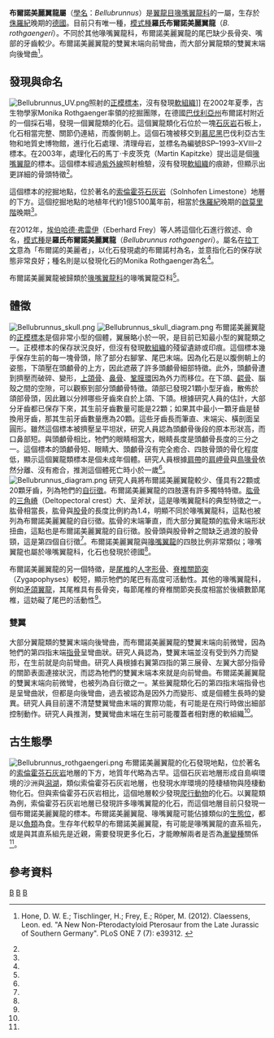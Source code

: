 {{Automatic taxobox
| taxon = Bellubrunnus
| fossil_range = [[侏羅紀|侏羅紀]]晚期, {{fossilrange|151}}
| image = Bellubrunnus.png
| image_caption = 布爾諾美麗翼龍的[[正模標本|正模標本]]
| authority = Hone ''et al.'', 2012
| type_species = '''羅氏布爾諾美麗翼龍<br>''Bellubrunnus rothgaengeri'''''
| type_species_authority = Hone ''et al.'', 2012 
}}

'''布爾諾美麗翼龍屬'''（[[學名|學名]]：''Bellubrunnus''）是[[翼龍目|翼龍目]][[喙嘴翼龍科|喙嘴翼龍科]]的一屬，生存於[[侏羅紀|侏羅紀]]晚期的[[德國|德國]]。目前只有唯一種，[[模式種|模式種]]'''羅氏布爾諾美麗翼龍'''（''B. rothgaengeri''）。不同於其他喙嘴翼龍科，布爾諾美麗翼龍的尾巴缺少長骨突、嘴部的牙齒較少。布爾諾美麗翼龍的雙翼末端向前彎曲，而大部分翼龍類的雙翼末端向後彎曲<ref name=HTFR12>{{en}}Hone, D. W. E.; Tischlinger, H.; Frey, E.; Röper, M. (2012). Claessens, Leon. ed. "A New Non-Pterodactyloid Pterosaur from the Late Jurassic of Southern Germany". PLoS ONE 7 (7): e39312. {{doi|10.1371/journal.pone.0039312}}</ref>。

==發現與命名==
[[File:Bellubrunnus_UV.png|thumb]]照射的[[正模標本|正模標本]]，沒有發現[[軟組織|軟組織]]]]
在2002年夏季，古生物學家Monika Rothgaenger率領的挖掘團隊，在德國[[巴伐利亞州|巴伐利亞州]]布爾諾村附近的一個採石場，發現一個翼龍類的化石。這個翼龍類化石位於一塊[[石灰岩|石灰岩]]石板上，化石相當完整、關節仍連結，而腹側朝上。這個石塊被移交到[[慕尼黑|慕尼黑]]巴伐利亞古生物和地質史博物館，進行化石處理、清理母岩，並標名為編號BSP–1993–XVIII–2標本。在2003年，處理化石的馬丁·卡皮茨克（Martin Kapitzke）提出這是個[[喙嘴翼龍|喙嘴翼龍]]的標本。這個標本經過[[紫外線|紫外線]]照射檢驗，沒有發現[[軟組織|軟組織]]的痕跡，但顯示出更詳細的骨頭特徵<ref name=HTFR12/>。

這個標本的挖掘地點，位於著名的[[索倫霍芬石灰岩|索倫霍芬石灰岩]]（Solnhofen Limestone）地層的下方。這個挖掘地點的地植年代約1億5100萬年前，相當於[[侏羅紀|侏羅紀]]晚期的[[啟莫里階|啟莫里階]]晚期<ref name=HTFR12/>。

在2012年，[[埃伯哈德·弗雷伊|埃伯哈德·弗雷伊]]（Eberhard Frey）等人將這個化石進行敘述、命名，[[模式種|模式種]]是'''羅氏布爾諾美麗翼龍'''（''Bellubrunnus rothgaengeri''）。屬名在[[拉丁文|拉丁文]]意為「布爾諾的美麗者」，以化石發現處的布爾諾村為名，並意指化石的保存狀態非常良好；種名則是以發現化石的Monika Rothgaenger為名<ref name=HTFR12/>。

布爾諾美麗翼龍被歸類於[[喙嘴翼龍科|喙嘴翼龍科]]的喙嘴翼龍亞科<ref name=HTFR12/>。

==體徵==
[[File:Bellubrunnus_skull.png|thumb]]
[[File:Bellubrunnus_skull_diagram.png|thumb]] 
布爾諾美麗翼龍的[[正模標本|正模標本]]是個非常小型的個體，翼展略小於一呎，是目前已知最小型的翼龍類之一。正模標本的保存狀況良好，但沒有發現[[軟組織|軟組織]]的殘留遺跡或印痕。這個標本幾乎保存生前的每一塊骨頭，除了部分右腳掌、尾巴末端。因為化石是以腹側朝上的姿態，下頜壓在頭顱骨的上方，因此遮蔽了許多頭顱骨細部特徵。此外，頭顱骨遭到擠壓而破碎、變形，[[上頜骨|上頜骨]]、[[鼻骨|鼻骨]]、[[鞏膜環|鞏膜環]]因為外力而移位。在下頜、[[齶骨|齶骨]]、腦殼之間的空隙，可以觀察到部分頭顱骨特徵。頜部已發現21顆小型牙齒，散佈於頜部骨頭，因此難以分辨哪些牙齒來自於上頜、下頜。根據研究人員的估計，大部分牙齒都已保存下來，其生前牙齒數量可能是22顆；如果其中最小一顆牙齒是替換用牙齒，那其生前牙齒數量應為20顆。這些牙齒長而筆直、末端尖、橫剖面呈圓形。雖然這個標本被擠壓呈平坦狀，研究人員認為頭顱骨後段的原本形狀高，而口鼻部短。與頭顱骨相比，牠們的眼睛相當大，眼睛長度是頭顱骨長度的三分之一。這個標本的頭顱骨短、眼睛大、頭顱骨沒有完全癒合、四肢骨頭的骨化程度低，顯示這個翼龍類標本是個未成年個體。研究人員根據[[胸帶|肩帶]]的[[肩岬骨|肩岬骨]]與[[鳥喙骨|鳥喙骨]]依然分離、沒有癒合，推測這個體死亡時小於一歲<ref name=HTFR12/>。
[[File:Bellubrunnus_diagram.png|thumb]] 
研究人員將布爾諾美麗翼龍較少、僅具有22顆或20顆牙齒，列為牠們的[[自衍徵|自衍徵]]。布爾諾美麗翼龍的四肢還有許多獨特特徵。[[肱骨|肱骨]]的[[三角嵴|三角嵴]]（Deltopectoral crest）大、呈斧狀，這是喙嘴翼龍科的典型特徵之一。肱骨相當長，肱骨與[[股骨|股骨]]的長度比例約為1.4，明顯不同於喙嘴翼龍科，這點也被列為布爾諾美麗翼龍的自衍徵。肱骨的末端筆直，而大部分翼龍類的肱骨末端形狀扭曲，這點也是布爾諾美麗翼龍的自衍徵。股骨頭與股骨幹之間缺乏過渡的股骨頸，這是第四個自衍徵<ref name=HTFR12/>。布爾諾美麗翼龍與[[喙嘴翼龍|喙嘴翼龍]]的四肢比例非常類似；喙嘴翼龍也屬於喙嘴翼龍科，化石也發現於德國<ref name=HTFR12/>。

布爾諾美麗翼龍的另一個特徵，是[[尾椎|尾椎]]的[[人字形骨|人字形骨]]、[[脊椎關節突|脊椎關節突]]（Zygapophyses）較短，顯示牠們的尾巴有高度可活動性。其他的喙嘴翼龍科，例如[[矛頜翼龍|矛頜翼龍]]，其尾椎具有長骨突，每節尾椎的脊椎關節突長度相當於後續數節尾椎，這妨礙了尾巴的活動性<ref name=HTFR12/>。

===雙翼===
大部分翼龍類的雙翼末端向後彎曲，而布爾諾美麗翼龍的雙翼末端向前微彎，因為牠們的第四指末端[[指骨|指骨]]呈彎曲狀。研究人員認為，雙翼末端並沒有受到外力而變形，在生前就是向前彎曲。研究人員根據右翼第四指的第三展骨、左翼大部分指骨的關節表面連接狀況，而認為牠們的雙翼末端本來就是向前彎曲。布爾諾美麗翼龍的雙翼末端向前微彎，也被列為自衍徵之一。某些翼龍類化石的第四指末端指骨也是呈彎曲狀，但都是向後彎曲，過去被認為是因外力而變形、或是個體生長時的變異。研究人員目前還不清楚雙翼彎曲末端的實際功能，有可能是在飛行時做出細部控制動作。研究人員推測，雙翼彎曲末端在生前可能覆蓋者相對應的軟組織<ref name=HTFR12/>。

==古生態學==
[[File:Bellubrunnus_rothgaengeri.png|thumb]]
布爾諾美麗翼龍的化石發現地點，位於著名的[[索倫霍芬石灰岩|索倫霍芬石灰岩]]地層的下方，地質年代略為古早。這個石灰岩地層形成自島嶼環境的沙洲與[[潟湖|潟湖]]，類似索倫霍芬石灰岩地層，也發現水岸環境的陸棲植物與陸棲動物化石。但與索倫霍芬石灰岩相比，這個地層較少發現[[爬行動物|爬行動物]]的化石。以翼龍類為例，索倫霍芬石灰岩地層已發現許多喙嘴翼龍的化石，而這個地層目前只發現一個布爾諾美麗翼龍的標本。布爾諾美麗翼龍、喙嘴翼龍可能佔據類似的[[生態位|生態位]]，都是以[[魚類|魚類]]為食。生存年代較早的布爾諾美麗翼龍，有可能是喙嘴翼龍的直系祖先，或是與其直系組先是近親，需要發現更多化石，才能瞭解兩者是否為[[漸變種|漸變種]]關係<ref name=HTFR12/>。

==參考資料==
{{Reflist}}
{{翼龍目|B.}}
{{Taxonbar}}

[[Category:2012年描述的分类群|B]]
[[Category:侏羅紀翼龍類|B]]
[[Category:喙嘴翼龍亞目|B]]